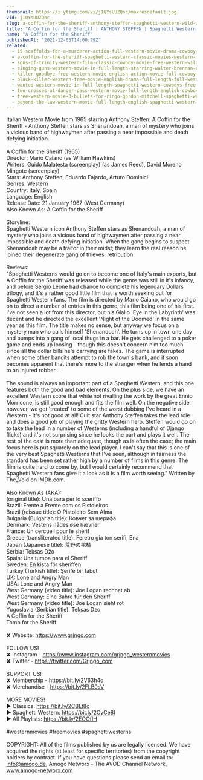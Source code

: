 ```yaml
---
thumbnail: https://i.ytimg.com/vi/jIQYsUUZQnc/maxresdefault.jpg
vid: jIQYsUUZQnc
slug: a-coffin-for-the-sheriff-anthony-steffen-spaghetti-western-wild-west-english
title: "A Coffin for the Sheriff | ANTHONY STEFFEN | Spaghetti Western | Wild West | English"
name: "A Coffin for the Sheriff"
publishedAt: "2021-12-05T14:00:29Z"
related:
  - 15-scaffolds-for-a-murderer-action-full-western-movie-drama-cowboy-film-english
  - a-coffin-for-the-sheriff-spaghetti-western-classic-movies-western-movie-cowboy-film
  - sons-of-trinity-western-film-classic-cowboy-movie-free-western-wild-west-full-length-movie
  - singing-guns-western-movie-in-full-length-starring-walter-brennan-action-film-free-movie
  - killer-goodbye-free-western-movie-english-action-movie-full-cowboy-film
  - black-killer-western-free-movie-english-drama-full-length-full-western-film
  - wanted-western-movie-in-full-length-spaghetti-western-cowboys-free-movie
  - two-crosses-at-danger-pass-western-movie-full-length-english-cowboy-film
  - free-western-movie-3-bullets-for-ringo-gordon-mitchell-spaghetti-western-full-youtube-movie
  - beyond-the-law-western-movie-full-length-english-spaghetti-western-full-free-youtube-movies
---
```


Italian Western Movie from 1965 starring Anthony Steffen: A Coffin for the Sheriff - Anthony Steffen stars as Shenandoah, a man of mystery who joins a vicious band of highwaymen after passing a near impossible and death defying initiation.<br />
<br />
A Coffin for the Sheriff (1965)<br />
Director: Mario Caiano (as William Hawkins)<br />
Writers: Guido Malatesta (screenplay) (as James Reed), David Moreno Mingote (screenplay)<br />
Stars: Anthony Steffen, Eduardo Fajardo, Arturo Dominici <br />
Genres: Western <br />
Country: Italy, Spain<br />
Language: English<br />
Release Date: 21 January 1967 (West Germany) <br />
Also Known As: A Coffin for the Sheriff <br />
<br />
Storyline:<br />
Spaghetti Western icon Anthony Steffen stars as Shenandoah, a man of mystery who joins a vicious band of highwaymen after passing a near impossible and death defying initiation. When the gang begins to suspect Shenandoah may be a traitor in their midst; they learn the real reason he joined their degenerate gang of thieves: retribution.<br />
<br />
Reviews:<br />
"Spaghetti Westerns would go on to become one of Italy's main exports, but A Coffin for the Sheriff was released while the genre was still in it's infancy, and before Sergio Leone had chance to complete his legendary Dollars trilogy, and it's a rather good little film that is worth seeking out for Spaghetti Western fans. The film is directed by Mario Caiano, who would go on to direct a number of entries in this genre; this film being one of his first. I've not seen a lot from this director, but his Giallo 'Eye in the Labyrinth' was decent and he directed the excellent 'Night of the Doomed' in the same year as this film. The title makes no sense, but anyway we focus on a mystery man who calls himself 'Shenandoah'. He turns up in town one day and bumps into a gang of local thugs in a bar. He gets challenged to a poker game and ends up loosing - though this doesn't concern him too much since all the dollar bills he's carrying are fakes. The game is interrupted when some other bandits attempt to rob the town's bank, and it soon becomes apparent that there's more to the stranger when he lends a hand to an injured robber...<br />
<br />
The sound is always an important part of a Spaghetti Western, and this one features both the good and bad elements. On the plus side, we have an excellent Western score that while not rivalling the work by the great Ennio Morricone, is still good enough and fits the film well. On the negative side, however, we get 'treated' to some of the worst dubbing I've heard in a Western - it's not good at all! Cult star Anthony Steffen takes the lead role and does a good job of playing the gritty Western hero. Steffen would go on to take the lead in a number of Westerns (including a handful of Django flicks) and it's not surprising since he looks the part and plays it well. The rest of the cast is more than adequate, though as is often the case; the main focus here is put squarely on the lead player. I can't say that this is one of the very best Spaghetti Westerns that I've seen, although in fairness the standard has been set rather high by a number of films in this genre. The film is quite hard to come by, but I would certainly recommend that Spaghetti Western fans give it a look as it is a film worth seeing." Written by The_Void on IMDb.com.<br />
<br />
Also Known As (AKA):<br />
(original title): Una bara per lo sceriffo<br />
Brazil: Frente a Frente com os Pistoleiros<br />
Brazil (reissue title): O Pistoleiro Sem Alma<br />
Bulgaria (Bulgarian title): Ковчег за шерифа<br />
Denmark: Vestens nådesløse hævner<br />
France: Un cercueil pour le shérif<br />
Greece (transliterated title): Feretro gia ton serifi, Ena<br />
Japan (Japanese title): 荒野の棺桶<br />
Serbia: Teksas Džo<br />
Spain: Una tumba para el Sheriff<br />
Sweden: En kista för sheriffen<br />
Turkey (Turkish title): Şerife bir tabut<br />
UK: Lone and Angry Man<br />
USA: Lone and Angry Man<br />
West Germany (video title): Joe Logan rechnet ab<br />
West Germany: Eine Bahre für den Sheriff<br />
West Germany (video title): Joe Logan sieht rot<br />
Yugoslavia (Serbian title): Teksas Dzo<br />
 A Coffin for the Sheriff<br />
 Tomb for the Sheriff<br />
<br />
✘ Website: https://www.grjngo.com<br />
<br />
FOLLOW US!<br />
✘ Instagram - https://www.instagram.com/grjngo_westernmovies<br />
✘ Twitter - https://twitter.com/Grjngo_com<br />
<br />
SUPPORT US!<br />
✘ Membership - https://bit.ly/2V63h4q<br />
✘ Merchandise - https://bit.ly/2FLB0sV<br />
<br />
MORE MOVIES! <br />
► Classics: https://bit.ly/2CBLt8c <br />
► Spaghetti Western: https://bit.ly/2CyCe8I <br />
► All Playlists: https://bit.ly/2EOOfIH <br />
<br />
#westernmovies #freemovies #spaghettiwesterns<br />
<br />
COPYRIGHT: All of the films published by us are legally licensed. We have acquired the rights (at least for specific territories) from the copyright holders by contract. If you have questions please send an email to: info@amogo.de, Amogo Networx - The AVOD Channel Network, www.amogo-networx.com